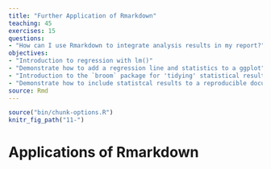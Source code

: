 ```yaml
---
title: "Further Application of Rmarkdown"
teaching: 45
exercises: 15
questions:
- "How can I use Rmarkdown to integrate analysis results in my report?"
objectives:
- "Introduction to regression with lm()"
- "Demonstrate how to add a regression line and statistics to a ggplot"
- "Introduction to the `broom` package for 'tidying' statistical results"
- "Demonstrate how to include statistcal results to a reproducible document"
source: Rmd
---
```


```r
source("bin/chunk-options.R")
knitr_fig_path("11-")
```

# Applications of Rmarkdown

